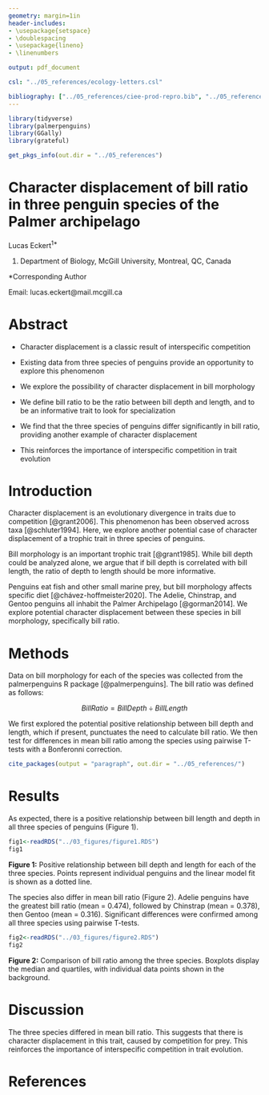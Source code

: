 ```yaml
---
geometry: margin=1in
header-includes:
- \usepackage{setspace}
- \doublespacing
- \usepackage{lineno}
- \linenumbers

output: pdf_document

csl: "../05_references/ecology-letters.csl"

bibliography: ["../05_references/ciee-prod-repro.bib", "../05_references/grateful-refs.bib"]
---
```


```r
library(tidyverse)
library(palmerpenguins)
library(GGally)
library(grateful)

get_pkgs_info(out.dir = "../05_references")
```

# Character displacement of bill ratio in three penguin species of the Palmer archipelago

Lucas Eckert^1\*^

1.  Department of Biology, McGill University, Montreal, QC, Canada

\*Corresponding Author

Email: lucas.eckert\@mail.mcgill.ca

# Abstract

-   Character displacement is a classic result of interspecific competition

-   Existing data from three species of penguins provide an opportunity to explore this phenomenon

-   We explore the possibility of character displacement in bill morphology

-   We define bill ratio to be the ratio between bill depth and length, and to be an informative trait to look for specialization

-   We find that the three species of penguins differ significantly in bill ratio, providing another example of character displacement

-   This reinforces the importance of interspecific competition in trait evolution

\newpage

# Introduction

Character displacement is an evolutionary divergence in traits due to competition [@grant2006]. This phenomenon has been observed across taxa [@schluter1994]. Here, we explore another potential case of character displacement of a trophic trait in three species of penguins.

Bill morphology is an important trophic trait [@grant1985]. While bill depth could be analyzed alone, we argue that if bill depth is correlated with bill length, the ratio of depth to length should be more informative.

Penguins eat fish and other small marine prey, but bill morphology affects specific diet [@chávez-hoffmeister2020]. The Adelie, Chinstrap, and Gentoo penguins all inhabit the Palmer Archipelago [@gorman2014]. We explore potential character displacement between these species in bill morphology, specifically bill ratio.

# Methods

Data on bill morphology for each of the species was collected from the palmerpenguins R package [@palmerpenguins]. The bill ratio was defined as follows:

$$
BillRatio = BillDepth \div BillLength
$$

We first explored the potential positive relationship between bill depth and length, which if present, punctuates the need to calculate bill ratio. We then test for differences in mean bill ratio among the species using pairwise T-tests with a Bonferonni correction.

```r
cite_packages(output = "paragraph", out.dir = "../05_references/")

```

# Results

As expected, there is a positive relationship between bill length and depth in all three species of penguins (Figure 1).

```r
fig1<-readRDS("../03_figures/figure1.RDS")
fig1
```

**Figure 1:** Positive relationship between bill depth and length for each of the three species. Points represent individual penguins and the linear model fit is shown as a dotted line.

The species also differ in mean bill ratio (Figure 2). Adelie penguins have the greatest bill ratio (mean = 0.474), followed by Chinstrap (mean = 0.378), then Gentoo (mean = 0.316). Significant differences were confirmed among all three species using pairwise T-tests.

```r
fig2<-readRDS("../03_figures/figure2.RDS")
fig2

```

**Figure 2:** Comparison of bill ratio among the three species. Boxplots display the median and quartiles, with individual data points shown in the background.

# Discussion

The three species differed in mean bill ratio. This suggests that there is character displacement in this trait, caused by competition for prey. This reinforces the importance of interspecific competition in trait evolution.

# References
